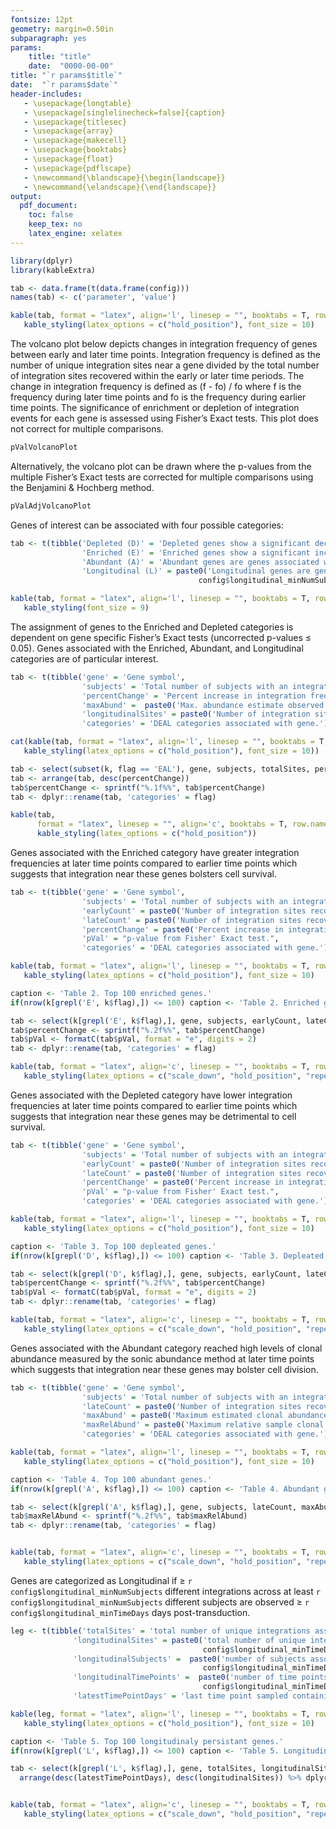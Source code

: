 ```yaml
---
fontsize: 12pt
geometry: margin=0.50in
subparagraph: yes
params: 
    title: "title"
    date:  "0000-00-00"
title: "`r params$title`"
date:  "`r params$date`"
header-includes:
   - \usepackage{longtable}
   - \usepackage[singlelinecheck=false]{caption}
   - \usepackage{titlesec}
   - \usepackage{array}
   - \usepackage{makecell}
   - \usepackage{booktabs}
   - \usepackage{float}
   - \usepackage{pdflscape}
   - \newcommand{\blandscape}{\begin{landscape}}
   - \newcommand{\elandscape}{\end{landscape}}
output:
  pdf_document:
    toc: false
    keep_tex: no
    latex_engine: xelatex
---
```

\fontsize{12}{16}\selectfont
\captionsetup[table]{labelformat=empty}

```r
library(dplyr)
library(kableExtra)

tab <- data.frame(t(data.frame(config)))
names(tab) <- c('parameter', 'value')

kable(tab, format = "latex", align='l', linesep = "", booktabs = T, row.names = TRUE, longtable = TRUE, caption = '') %>%
   kable_styling(latex_options = c("hold_position"), font_size = 10)
```

\newpage

The volcano plot below depicts changes in integration frequency of genes between early 
and later time points. Integration frequency is defined as the number of unique integration 
sites near a gene divided by the total number of integration sites recovered within the early or later 
time periods. The change in integration frequency is defined as (f - fo) / fo where f is the frequency 
during later time points and fo is the frequency during earlier time points. The significance 
of enrichment or depletion of integration events for each gene is assessed using Fisher's Exact 
tests. This plot does not correct for multiple comparisons.

\vspace{0.50cm}

```r
pValVolcanoPlot
```

\newpage

Alternatively, the volcano plot can be drawn where the p-values from the multiple Fisher's Exact tests 
are corrected for multiple comparisons using the Benjamini & Hochberg method.

\vspace{0.50cm}

```r
pValAdjVolcanoPlot
```

\newpage

Genes of interest can be associated with four possible categories:
```r
tab <- t(tibble('Depleted (D)' = 'Depleted genes show a significant decrease (p < 0.05) in integration frequency at later time points.',
                'Enriched (E)' = 'Enriched genes show a significant increase (p < 0.05) in integration frequency at later time points.',
                'Abundant (A)' = 'Abundant genes are genes associated with the top 1% of clonal abundance estimates at later time points.',
                'Longitudinal (L)' = paste0('Longitudinal genes are genes with at least 3 unique integrations in at least ', 
                                          config$longitudinal_minNumSubjects, ' subjects recovered after ', config$longitudinal_minTimeDays, ' days.')))        

kable(tab, format = "latex", align='l', linesep = "", booktabs = T, row.names = TRUE, longtable = TRUE, caption = '') %>%
   kable_styling(font_size = 9)   
```

The assignment of genes to the Enriched and Depleted categories is dependent on gene specific Fisher's Exact tests (uncorrected p-values $\leq$ 0.05). 
Genes associated with the Enriched, Abundant, and Longitudinal categories are of particular interest.  
  
\vspace{0.5cm}

```r
tab <- t(tibble('gene' = 'Gene symbol',
                'subjects' = 'Total number of subjects with an integration near gene.',
                'percentChange' = 'Percent increase in integration frequency compared to earlier time period.',
                'maxAbund' =  paste0('Max. abundance estimate observed > ', config$earlyVsLateCutoffDays, ' days.'),
                'longitudinalSites' = paste0('Number of integration sites observed >= ', config$longitudinal_minTimeDays, ' days.'),
                'categories' = 'DEAL categories associated with gene.'))

cat(kable(tab, format = "latex", align='l', linesep = "", booktabs = T, row.names = TRUE) %>%
   kable_styling(latex_options = c("hold_position"), font_size = 10))
```


```r
tab <- select(subset(k, flag == 'EAL'), gene, subjects, totalSites, percentChange, maxAbund, longitudinalSites, flag)
tab <- arrange(tab, desc(percentChange))
tab$percentChange <- sprintf("%.1f%%", tab$percentChange)
tab <- dplyr::rename(tab, 'categories' = flag)

kable(tab,
      format = "latex", linesep = "", align='c', booktabs = T, row.names = FALSE, caption = 'Table 1. Genes annotated as EAL.') %>%
      kable_styling(latex_options = c("hold_position"))
```

  
\newpage

Genes associated with the Enriched category have greater integration frequencies at later time points compared to earlier time points
which suggests that integration near these genes bolsters cell survival.

\vspace{0.25cm}

```r
tab <- t(tibble('gene' = 'Gene symbol',
                'subjects' = 'Total number of subjects with an integration near gene.',
                'earlyCount' = paste0('Number of integration sites recovered from earlier time points (<= ', config$earlyVsLateCutoffDays, ' days).'),
                'lateCount' = paste0('Number of integration sites recovered from later time points (> ', config$earlyVsLateCutoffDays, ' days).'),
                'percentChange' = paste0('Percent increase in integration frequency compared to earlier time period (> ', config$earlyVsLateCutoffDays, ' days).'),
                'pVal' = "p-value from Fisher' Exact test.",
                'categories' = 'DEAL categories associated with gene.'))

kable(tab, format = "latex", align='l', linesep = "", booktabs = T, row.names = TRUE) %>%
   kable_styling(latex_options = c("hold_position"), font_size = 10)
```

```r
caption <- 'Table 2. Top 100 enriched genes.'
if(nrow(k[grepl('E', k$flag),]) <= 100) caption <- 'Table 2. Enriched genes.'

tab <- select(k[grepl('E', k$flag),], gene, subjects, earlyCount, lateCount, percentChange, pVal, flag) %>% arrange(pVal, desc(percentChange)) %>% dplyr::slice(1:100)
tab$percentChange <- sprintf("%.2f%%", tab$percentChange)
tab$pVal <- formatC(tab$pVal, format = "e", digits = 2)
tab <- dplyr::rename(tab, 'categories' = flag)

kable(tab, format = "latex", align='c', linesep = "", booktabs = T, row.names = FALSE, longtable = TRUE, caption = caption) %>%
   kable_styling(latex_options = c("scale_down", "hold_position", "repeat_header"), font_size = 9) 
```

\newpage

Genes associated with the Depleted category have lower integration frequencies at later time points compared to earlier time points
which suggests that integration near these genes may be detrimental to cell survival.

\vspace{0.25cm}

```r
tab <- t(tibble('gene' = 'Gene symbol',
                'subjects' = 'Total number of subjects with an integration near gene.',
                'earlyCount' = paste0('Number of integration sites recovered from earlier time points (<= ', config$earlyVsLateCutoffDays, ' days).'),
                'lateCount' = paste0('Number of integration sites recovered from later time points (> ', config$earlyVsLateCutoffDays, ' days).'),
                'percentChange' = paste0('Percent increase in integration frequency compared to earlier time period (> ', config$earlyVsLateCutoffDays, ' days).'),
                'pVal' = "p-value from Fisher' Exact test.",
                'categories' = 'DEAL categories associated with gene.'))

kable(tab, format = "latex", align='l', linesep = "", booktabs = T, row.names = TRUE) %>%
   kable_styling(latex_options = c("hold_position"), font_size = 10)
```

```r
caption <- 'Table 3. Top 100 depleated genes.'
if(nrow(k[grepl('D', k$flag),]) <= 100) caption <- 'Table 3. Depleated genes.'

tab <- select(k[grepl('D', k$flag),], gene, subjects, earlyCount, lateCount, percentChange, pVal, flag) %>% arrange(pVal, percentChange) %>% dplyr::slice(1:100)
tab$percentChange <- sprintf("%.2f%%", tab$percentChange)
tab$pVal <- formatC(tab$pVal, format = "e", digits = 2)
tab <- dplyr::rename(tab, 'categories' = flag)

kable(tab, format = "latex", align='c', linesep = "", booktabs = T, row.names = FALSE, longtable = TRUE, caption = caption) %>%
   kable_styling(latex_options = c("scale_down", "hold_position", "repeat_header"), font_size = 9) 
```
  
\newpage

Genes associated with the Abundant category reached high levels of clonal abundance measured by the sonic abundance method
at later time points which suggests that integration near these genes may bolster cell division. 

\vspace{0.25cm}

```r
tab <- t(tibble('gene' = 'Gene symbol',
                'subjects' = 'Total number of subjects with an integration near gene.',
                'lateCount' = paste0('Number of integration sites recovered after ', config$earlyVsLateCutoffDays, ' days.'),
                'maxAbund' = paste0('Maximum estimated clonal abundance observered after ', config$earlyVsLateCutoffDays, ' days.'),
                'maxRelAbund' = paste0('Maximum relative sample clonal abundance observered after ', config$earlyVsLateCutoffDays, ' days.'),
                'categories' = 'DEAL categories associated with gene.'))

kable(tab, format = "latex", align='l', linesep = "", booktabs = T, row.names = TRUE) %>%
   kable_styling(latex_options = c("hold_position"), font_size = 10)
```

```r
caption <- 'Table 4. Top 100 abundant genes.'
if(nrow(k[grepl('A', k$flag),]) <= 100) caption <- 'Table 4. Abundant genes.'

tab <- select(k[grepl('A', k$flag),], gene, subjects, lateCount, maxAbund, maxRelAbund, flag) %>% arrange(desc(maxAbund)) %>% dplyr::slice(1:100)
tab$maxRelAbund <- sprintf("%.2f%%", tab$maxRelAbund)
tab <- dplyr::rename(tab, 'categories' = flag)


kable(tab, format = "latex", align='c', linesep = "", booktabs = T, row.names = FALSE, longtable = TRUE, caption = caption) %>%
   kable_styling(latex_options = c("scale_down", "hold_position", "repeat_header"), font_size = 9) 
```
  
\newpage

Genes are categorized as Longitudinal if $\geq$ `r config$longitudinal_minNumSubjects` different integrations across at least 
`r config$longitudinal_minNumSubjects` different subjects are observed $\geq$ `r config$longitudinal_minTimeDays` days post-transduction.

\vspace{0.25cm}

```r
leg <- t(tibble('totalSites' = 'total number of unique integrations associated with gene.',  
              'longitudinalSites' = paste0('total number of unique integrations associated with gene recovered >= ', 
                                           config$longitudinal_minTimeDays, ' days .'),  
              'longitudinalSubjects' =  paste0('number of subjects associated with integrations associated with gene recovered >= ', 
                                           config$longitudinal_minTimeDays, ' days.'),    
              'longitudinalTimePoints' =  paste0('number of time points sampled >= ', 
                                           config$longitudinal_minTimeDays, ' days.'),    
              'latestTimePointDays' = 'last time point sampled containing integrations in gene'))  

kable(leg, format = "latex", align='l', linesep = "", booktabs = T, row.names = TRUE, longtable = TRUE, caption = '') %>%
   kable_styling(latex_options = c("hold_position"), font_size = 10)
```

```r
caption <- 'Table 5. Top 100 longitudinaly persistant genes.'
if(nrow(k[grepl('L', k$flag),]) <= 100) caption <- 'Table 5. Longitudinaly persistant genes.'

tab <- select(k[grepl('L', k$flag),], gene, totalSites, longitudinalSites, longitudinalSubjects, longitudinalTimePoints, latestTimePointDays) %>% 
  arrange(desc(latestTimePointDays), desc(longitudinalSites)) %>% dplyr::slice(1:100)


kable(tab, format = "latex", align='c', linesep = "", booktabs = T, row.names = FALSE, longtable = TRUE, caption = caption) %>%
   kable_styling(latex_options = c("scale_down", "hold_position", "repeat_header"), font_size = 9) 
```
  
